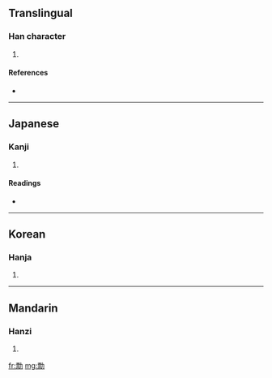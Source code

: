 ==Translingual==

===Han character===
{{Han char|rn=19|rad=力|as=11|sn=13|four=|canj=一火大尸 (MFKS)}}

# {{defn|Han}}

====References====
* {{Han ref|kx=0149.030|dkj=02421|dj=0336.100|hdz=10379.030|uh=52E1|ud=21217}}

----

==Japanese==

===Kanji===
{{ja-kanji|grade=|rs=力11}}

# {{defn|Japanese}}

====Readings====
* {{ja-readings|on=[[へう]] (heu)|kun=[[かすめる]] (kasumeru)}}

----

==Korean==

===Hanja===
{{ko-hanja|hangeul=표|rv=pyo|mr=p'yo}}

# {{defn|Korean}}

----

==Mandarin==

===Hanzi===
{{cmn-hanzi|pin=[[piào]] ([[piao4]])|wg=p'iao<sup>4</sup>}}

# {{defn|Mandarin}}

[[fr:勡]]
[[mg:勡]]